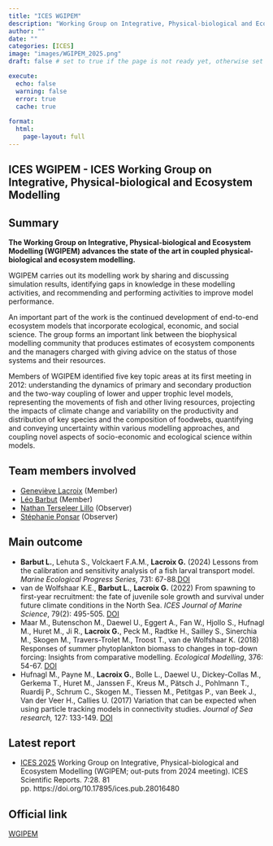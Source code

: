 ```yaml
---
title: "ICES WGIPEM"
description: "Working Group on Integrative, Physical-biological and Ecosystem Modelling "
author: ""
date: ""
categories: [ICES]
image: "images/WGIPEM_2025.png"
draft: false # set to true if the page is not ready yet, otherwise set to false

execute:
  echo: false
  warning: false
  error: true
  cache: true
  
format: 
  html:
    page-layout: full
---
```


## ICES WGIPEM - ICES Working Group on Integrative, Physical-biological and Ecosystem Modelling 

## Summary

**The Working Group on Integrative, Physical-biological and Ecosystem Modelling (WGIPEM) advances the state of the art in coupled physical-biological and ecosystem modelling.**

WGIPEM carries out its modelling work by sharing and discussing simulation results, identifying gaps in knowledge in these modelling activities, and recommending and performing activities to improve model performance.

An important part of the work is the continued development of end-to-end ecosystem models that incorporate ecological, economic, and social science. The group forms an important link between the biophysical modelling community that produces estimates of ecosystem components and the managers charged with giving advice on the status of those systems and their resources.

Members of WGIPEM identified five key topic areas at its first meeting in 2012: understanding the dynamics of primary and secondary production and the two-way coupling of lower and upper trophic level models, representing the movements of fish and other living resources, projecting the impacts of climate change and variability on the productivity and distribution of key species and the composition of foodwebs, quantifying and conveying uncertainty within various modelling approaches, and coupling novel aspects of socio-economic and ecological science within models.

## Team members involved

- [Geneviève Lacroix](/posts/members/GL) (Member)</br>
- [Léo Barbut](/posts/members/LB) (Member)</br>
- [Nathan Terseleer Lillo](/posts/members/NTL) (Observer)</br>
- [Stéphanie Ponsar](/posts/members/SP) (Observer)

## Main outcome

-   **Barbut L.**, Lehuta S., Volckaert F.A.M., **Lacroix G.** (2024) Lessons from the calibration and sensitivity analysis of a fish larval transport model. *Marine Ecological Progress Series,* 731: 67-88.[DOI](https://doi.org/10.3354/meps14536)
-   van de Wolfshaar K.E., **Barbut L.**, **Lacroix G.** (2022) From spawning to first-year recruitment: the fate of juvenile sole growth and survival under future climate conditions in the North Sea. *ICES Journal of Marine Science*, 79(2): 495-505. [DOI](https://doi.org/10.1093/icesjms/fsab025)
-   Maar M., Butenschon M., Daewel U., Eggert A., Fan W., Hjollo S., Hufnagl M., Huret M., Ji R., **Lacroix G.**, Peck M., Radtke H., Sailley S., Sinerchia M., Skogen M., Travers-Trolet M., Troost T., van de Wolfshaar K. (2018) Responses of summer phytoplankton biomass to changes in top-down forcing: Insights from comparative modelling. *Ecological Modelling*, 376: 54-67. [DOI](https://doi.org/10.1016/j.ecolmodel.2018.03.003)
-   Hufnagl M., Payne M., **Lacroix G.**, Bolle L., Daewel U., Dickey-Collas M., Gerkema T., Huret M., Janssen F., Kreus M., Pätsch J., Pohlmann T., Ruardij P., Schrum C., Skogen M., Tiessen M., Petitgas P., van Beek J., Van der Veer H., Callies U. (2017) Variation that can be expected when using particle tracking models in connectivity studies. *Journal of Sea research,* 127: 133-149. [DOI](https://doi.org/10.1016/j.seares.2017.04.009)

## Latest report

-  [ICES 2025](https://ices-library.figshare.com/articles/report/Working_Group_on_Integrative_Physical-biological_and_Ecosystem_Modelling_WGIPEM_/28016480?file=53105015) Working Group on Integrative, Physical-biological and Ecosystem Modelling (WGIPEM; out-puts from 2024 meeting). ICES Scientific Reports. 7:28. 81 pp. https://doi.org/10.17895/ices.pub.28016480

## Official link 

[WGIPEM](https://www.ices.dk/community/groups/Pages/WGIPEM.aspx#:~:text=The%20Working%20Group%20on%20Integrative%2C%20Physical-biological%20and%20Ecosystem,the%20art%20in%20coupled%20physical-biological%20and%20ecosystem%20modelling)
